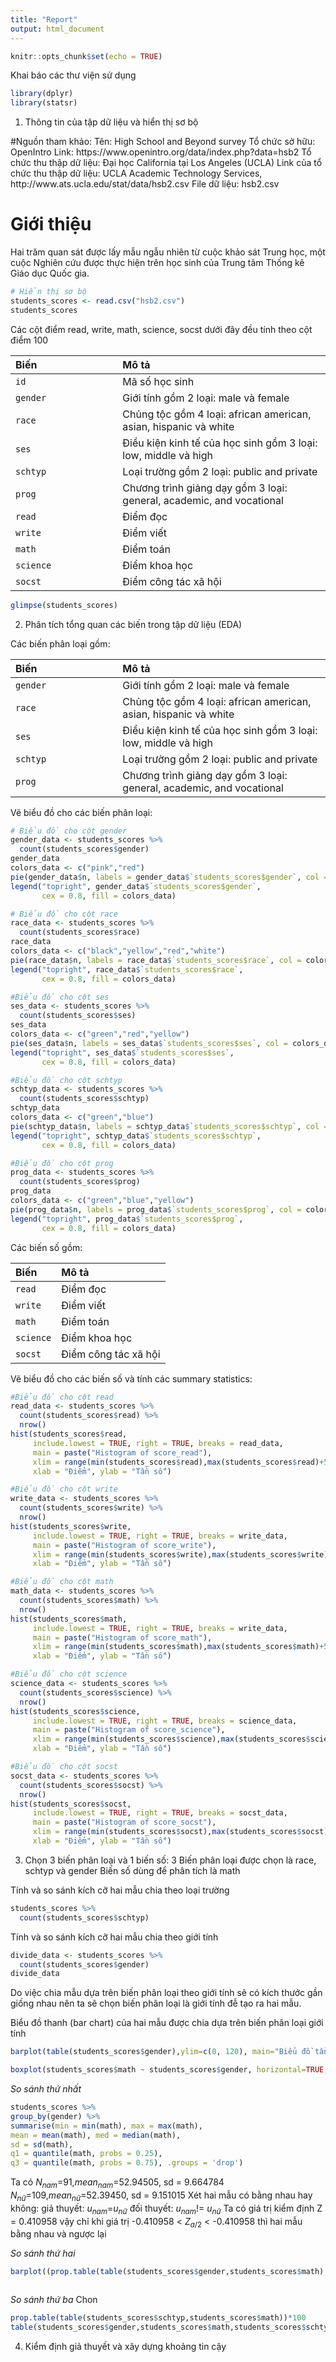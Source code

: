 ```yaml
---
title: "Report"
output: html_document
---
```


```r
knitr::opts_chunk$set(echo = TRUE)
```

Khai báo các thư viện sử dụng

```r
library(dplyr)
library(statsr)
```

1. Thông tin của tập dữ liệu và hiển thị sơ bộ

#Nguồn tham khảo:
Tên: High School and Beyond survey
Tổ chức sở hữu: OpenIntro
Link: https://www.openintro.org/data/index.php?data=hsb2
Tổ chức thu thập dữ liệu: Đại học California tại Los Angeles (UCLA)
Link của tổ chức thu thập dữ liệu: UCLA Academic Technology Services, http://www.ats.ucla.edu/stat/data/hsb2.csv
File dữ liệu: hsb2.csv

# Giới thiệu
Hai trăm quan sát được lấy mẫu ngẫu nhiên từ cuộc khảo sát Trung học, một cuộc Nghiên cứu được thực hiện trên học sinh của Trung tâm Thống kê Giáo dục Quốc gia.

```r
# Hiển thị sơ bộ
students_scores <- read.csv("hsb2.csv")
students_scores
```

Các cột điểm read, write, math, science, socst dưới đây đều tính theo cột điểm 100

| Biến                          |  Mô tả
|:----------------|:--------------------------------
|`id`                           | Mã số học sinh
|`gender`                       | Giới tính gồm 2 loại: male và female
|`race`                         | Chủng tộc gồm 4 loại: african american, asian, hispanic và white
|`ses`                          | Điều kiện kinh tế của học sinh gồm 3 loại:  low, middle và high
|`schtyp`                       | Loại trường gồm 2 loại: public and private
|`prog`                         | Chương trình giảng dạy gồm 3 loại: general, academic, and vocational
|`read`                         | Điểm đọc
|`write`                        | Điểm viết
|`math`                         | Điểm toán
|`science`                      | Điểm khoa học
|`socst`                        | Điểm công tác xã hội

```r
glimpse(students_scores)
```

2. Phân tích tổng quan các biến trong tập dữ liệu (EDA)

Các biến phân loại gồm:

| Biến                          |  Mô tả
|:----------------|:--------------------------------
|`gender`                       | Giới tính gồm 2 loại: male và female
|`race`                         | Chủng tộc gồm 4 loại: african american, asian, hispanic và white
|`ses`                          | Điều kiện kinh tế của học sinh gồm 3 loại:  low, middle và high
|`schtyp`                       | Loại trường gồm 2 loại: public and private
|`prog`                         | Chương trình giảng dạy gồm 3 loại: general, academic, and vocational

Vẽ biểu đồ cho các biến phân loại:

```r
# Biểu đồ cho cột gender
gender_data <- students_scores %>%
  count(students_scores$gender)
gender_data
colors_data <- c("pink","red")
pie(gender_data$n, labels = gender_data$`students_scores$gender`, col = colors_data, main="Pie Chart of gender")
legend("topright", gender_data$`students_scores$gender`, 
       cex = 0.8, fill = colors_data)
```

```r
# Biểu đồ cho cột race
race_data <- students_scores %>%
  count(students_scores$race)
race_data
colors_data <- c("black","yellow","red","white")
pie(race_data$n, labels = race_data$`students_scores$race`, col = colors_data, main="Pie Chart of race")
legend("topright", race_data$`students_scores$race`, 
       cex = 0.8, fill = colors_data)
```

```r
#Biểu đồ cho cột ses 
ses_data <- students_scores %>%
  count(students_scores$ses)
ses_data
colors_data <- c("green","red","yellow")
pie(ses_data$n, labels = ses_data$`students_scores$ses`, col = colors_data, main="Pie Chart of Socio economic status of student's family")
legend("topright", ses_data$`students_scores$ses`, 
       cex = 0.8, fill = colors_data)
```

```r
#Biểu đồ cho cột schtyp
schtyp_data <- students_scores %>%
  count(students_scores$schtyp)
schtyp_data
colors_data <- c("green","blue")
pie(schtyp_data$n, labels = schtyp_data$`students_scores$schtyp`, col = colors_data, main="Pie Chart of school type")
legend("topright", schtyp_data$`students_scores$schtyp`, 
       cex = 0.8, fill = colors_data)
```

```r
#Biểu đồ cho cột prog
prog_data <- students_scores %>%
  count(students_scores$prog)
prog_data
colors_data <- c("green","blue","yellow")
pie(prog_data$n, labels = prog_data$`students_scores$prog`, col = colors_data, main="Pie Chart of program")
legend("topright", prog_data$`students_scores$prog`, 
       cex = 0.8, fill = colors_data)
```


Các biến số gồm:

| Biến                          |  Mô tả
|:----------------|:--------------------------------
|`read`                         | Điểm đọc
|`write`                        | Điểm viết
|`math`                         | Điểm toán
|`science`                      | Điểm khoa học
|`socst `                       | Điểm công tác xã hội

Vẽ biểu đồ cho các biến số và tính các summary statistics:

```r
#Biểu đồ cho cột read
read_data <- students_scores %>%
  count(students_scores$read) %>%
  nrow()
hist(students_scores$read,
     include.lowest = TRUE, right = TRUE, breaks = read_data,
     main = paste("Histogram of score_read"),
     xlim = range(min(students_scores$read),max(students_scores$read)+5), ylim = NULL,
     xlab = "Điểm", ylab = "Tần số")
```
```r
#Biểu đồ cho cột write
write_data <- students_scores %>%
  count(students_scores$write) %>%
  nrow()
hist(students_scores$write,
     include.lowest = TRUE, right = TRUE, breaks = write_data,
     main = paste("Histogram of score_write"),
     xlim = range(min(students_scores$write),max(students_scores$write)+5), ylim = NULL,
     xlab = "Điểm", ylab = "Tần số")
```

```r
#Biểu đồ cho cột math
math_data <- students_scores %>%
  count(students_scores$math) %>%
  nrow()
hist(students_scores$math,
     include.lowest = TRUE, right = TRUE, breaks = write_data,
     main = paste("Histogram of score_math"),
     xlim = range(min(students_scores$math),max(students_scores$math)+5), ylim = NULL,
     xlab = "Điểm", ylab = "Tần số")
```

```r
#Biểu đồ cho cột science
science_data <- students_scores %>%
  count(students_scores$science) %>%
  nrow()
hist(students_scores$science,
     include.lowest = TRUE, right = TRUE, breaks = science_data,
     main = paste("Histogram of score_science"),
     xlim = range(min(students_scores$science),max(students_scores$science)+5), ylim = NULL,
     xlab = "Điểm", ylab = "Tần số")
```

```r
#Biểu đồ cho cột socst
socst_data <- students_scores %>%
  count(students_scores$socst) %>%
  nrow()
hist(students_scores$socst,
     include.lowest = TRUE, right = TRUE, breaks = socst_data,
     main = paste("Histogram of score_socst"),
     xlim = range(min(students_scores$socst),max(students_scores$socst)+5), ylim = NULL,
     xlab = "Điểm", ylab = "Tần số")
```


3. Chọn 3 biến phân loại và 1 biến số:
3 Biến phân loại được chọn là race, schtyp và gender
Biến số dùng để phân tích là math

Tính và so sánh kích cỡ hai mẫu chia theo loại trường
```r
students_scores %>%
  count(students_scores$schtyp)
```

Tính và so sánh kích cỡ hai mẫu chia theo giới tính
```r
divide_data <- students_scores %>%
  count(students_scores$gender)
divide_data
```
Do việc chia mẫu dựa trên biến phân loại theo giới tính sẽ có kích thước gần giống nhau nên ta sẽ chọn biến phân loại là giới tính đễ tạo ra hai mẫu.

Biểu đồ thanh (bar chart) của hai mẫu được chia dựa trên biến phân loại giới tính

```r
barplot(table(students_scores$gender),ylim=c(0, 120), main="Biểu đồ tần số nam và nữ", names = c("Nữ","Nam"))

```
```r
boxplot(students_scores$math ~ students_scores$gender, horizontal=TRUE, main="Biểu đồ so sánh điểm toán giữa hai nhóm nam và nữ", xlab="Học sinh", col = "green")
```
$So$ $sánh$ $thứ$ $nhất$
```r
students_scores %>% 
group_by(gender) %>%
summarise(min = min(math), max = max(math),
mean = mean(math), med = median(math),
sd = sd(math),
q1 = quantile(math, probs = 0.25),
q3 = quantile(math, probs = 0.75), .groups = 'drop')

```
Ta có $N_{nam}$=91,$mean_{nam}$=52.94505, sd = 9.664784
      $N_{nữ}$=109,$mean_{nữ}$=52.39450, sd = 9.151015
      Xét hai mẫu có bằng nhau hay không:
      giả thuyết: $u_{nam}$=$u_{nữ}$
      đối thuyết: $u_{nam}$!= $u_{nữ}$
Ta có giá trị kiểm định Z = 0.410958
vậy chỉ khi giá trị -0.410958 < $Z_{a/2}$ < -0.410958
thì hai mẫu bằng nhau và ngược lại

$So$ $sánh$ $thứ$ $hai$
```r
barplot((prop.table(table(students_scores$gender,students_scores$math),margin = 2)*100), main="Biểu đồ thanh về học sinh đạt điểm toán theo tỉ lệ nam nữ ", xlab = "Tỉ lệ nam nữ", ylab = "%")

```
```r
```

$So$ $sánh$ $thứ$ $ba$
Chon
```r
prop.table(table(students_scores$schtyp,students_scores$math))*100
table(students_scores$gender,students_scores$math,students_scores$schtyp)
```
4. Kiểm định giả thuyết và xây dựng khoảng tin cậy

```r

```

